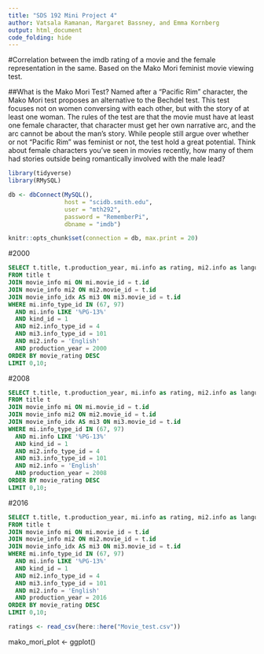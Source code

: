 ```yaml
---
title: "SDS 192 Mini Project 4"
author: Vatsala Ramanan, Margaret Bassney, and Emma Kornberg
output: html_document
code_folding: hide
---
```


#Correlation between the imdb rating of a movie and the female representation in the same. Based on the Mako Mori feminist movie viewing test. 

##What is the Mako Mori Test?
Named after a "Pacific Rim" character, the Mako Mori test proposes an alternative to the Bechdel test. This test focuses not on women conversing with each other, but with the story of at least one woman. The rules of the test are that the movie must have at least one female character, that character must get her own narrative arc, and the arc cannot be about the man's story. While people still argue over whether or not "Pacific Rim" was feminist or not, the test hold a great potential. Think about female characters you've seen in movies recently, how many of them had stories outside being romantically involved with the male lead?


```r
library(tidyverse)
library(RMySQL)

db <- dbConnect(MySQL(), 
                host = "scidb.smith.edu", 
                user = "mth292", 
                password = "RememberPi", 
                dbname = "imdb")

knitr::opts_chunk$set(connection = db, max.print = 20)
```

#2000
```sql
SELECT t.title, t.production_year, mi.info as rating, mi2.info as language,mi3.info AS movie_rating
FROM title t 
JOIN movie_info mi ON mi.movie_id = t.id
JOIN movie_info mi2 ON mi2.movie_id = t.id
JOIN movie_info_idx AS mi3 ON mi3.movie_id = t.id
WHERE mi.info_type_id IN (67, 97) 
  AND mi.info LIKE '%PG-13%'
  AND kind_id = 1
  AND mi2.info_type_id = 4
  AND mi3.info_type_id = 101
  AND mi2.info = 'English'
  AND production_year = 2000
ORDER BY movie_rating DESC
LIMIT 0,10;
```

#2008
```sql
SELECT t.title, t.production_year, mi.info as rating, mi2.info as language,mi3.info AS movie_rating
FROM title t 
JOIN movie_info mi ON mi.movie_id = t.id
JOIN movie_info mi2 ON mi2.movie_id = t.id
JOIN movie_info_idx AS mi3 ON mi3.movie_id = t.id
WHERE mi.info_type_id IN (67, 97) 
  AND mi.info LIKE '%PG-13%'
  AND kind_id = 1
  AND mi2.info_type_id = 4
  AND mi3.info_type_id = 101
  AND mi2.info = 'English'
  AND production_year = 2008
ORDER BY movie_rating DESC
LIMIT 0,10;
```

#2016
```sql
SELECT t.title, t.production_year, mi.info as rating, mi2.info as language,mi3.info AS movie_rating
FROM title t 
JOIN movie_info mi ON mi.movie_id = t.id
JOIN movie_info mi2 ON mi2.movie_id = t.id
JOIN movie_info_idx AS mi3 ON mi3.movie_id = t.id
WHERE mi.info_type_id IN (67, 97) 
  AND mi.info LIKE '%PG-13%'
  AND kind_id = 1
  AND mi2.info_type_id = 4
  AND mi3.info_type_id = 101
  AND mi2.info = 'English'
  AND production_year = 2016
ORDER BY movie_rating DESC
LIMIT 0,10;
```

```r
ratings <- read_csv(here::here("Movie_test.csv"))
```


mako_mori_plot <- ggplot()
